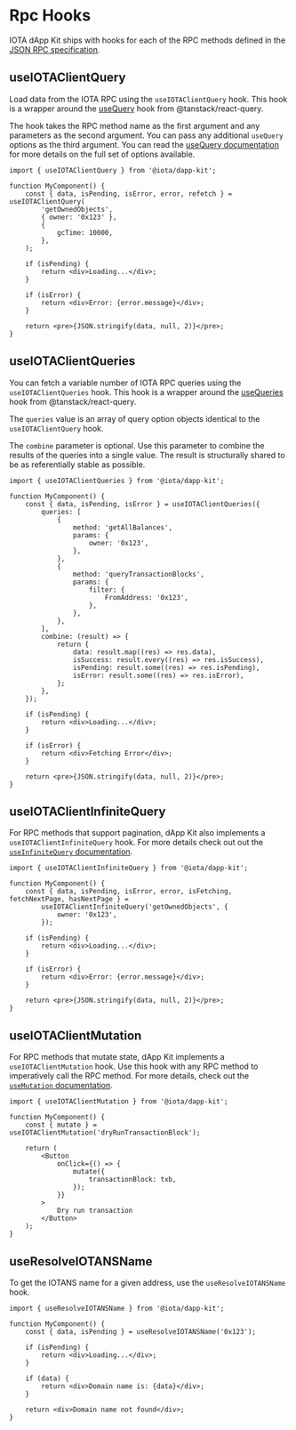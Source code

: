 # Rpc Hooks

IOTA dApp Kit ships with hooks for each of the RPC methods defined in the
[JSON RPC specification](https://docs.iota.io/iota-api-ref).

## useIOTAClientQuery

Load data from the IOTA RPC using the `useIOTAClientQuery` hook. This hook is a wrapper around the
[useQuery](https://tanstack.com/query/latest/docs/react/guides/queries) hook from
@tanstack/react-query.

The hook takes the RPC method name as the first argument and any parameters as the second argument.
You can pass any additional `useQuery` options as the third argument. You can read the
[useQuery documentation](https://tanstack.com/query/latest/docs/react/guides/queries) for more
details on the full set of options available.

```tsx
import { useIOTAClientQuery } from '@iota/dapp-kit';

function MyComponent() {
	const { data, isPending, isError, error, refetch } = useIOTAClientQuery(
		'getOwnedObjects',
		{ owner: '0x123' },
		{
			gcTime: 10000,
		},
	);

	if (isPending) {
		return <div>Loading...</div>;
	}

	if (isError) {
		return <div>Error: {error.message}</div>;
	}

	return <pre>{JSON.stringify(data, null, 2)}</pre>;
}
```

## useIOTAClientQueries

You can fetch a variable number of IOTA RPC queries using the `useIOTAClientQueries` hook. This hook
is a wrapper around the
[useQueries](https://tanstack.com/query/latest/docs/react/reference/useQueries) hook from
@tanstack/react-query.

The `queries` value is an array of query option objects identical to the `useIOTAClientQuery` hook.

The `combine` parameter is optional. Use this parameter to combine the results of the queries into a
single value. The result is structurally shared to be as referentially stable as possible.

```tsx
import { useIOTAClientQueries } from '@iota/dapp-kit';

function MyComponent() {
	const { data, isPending, isError } = useIOTAClientQueries({
		queries: [
			{
				method: 'getAllBalances',
				params: {
					owner: '0x123',
				},
			},
			{
				method: 'queryTransactionBlocks',
				params: {
					filter: {
						FromAddress: '0x123',
					},
				},
			},
		],
		combine: (result) => {
			return {
				data: result.map((res) => res.data),
				isSuccess: result.every((res) => res.isSuccess),
				isPending: result.some((res) => res.isPending),
				isError: result.some((res) => res.isError),
			};
		},
	});

	if (isPending) {
		return <div>Loading...</div>;
	}

	if (isError) {
		return <div>Fetching Error</div>;
	}

	return <pre>{JSON.stringify(data, null, 2)}</pre>;
}
```

## useIOTAClientInfiniteQuery

For RPC methods that support pagination, dApp Kit also implements a `useIOTAClientInfiniteQuery`
hook. For more details check out out the
[`useInfiniteQuery` documentation](https://tanstack.com/query/latest/docs/react/guides/infinite-queries).

```tsx
import { useIOTAClientInfiniteQuery } from '@iota/dapp-kit';

function MyComponent() {
	const { data, isPending, isError, error, isFetching, fetchNextPage, hasNextPage } =
		useIOTAClientInfiniteQuery('getOwnedObjects', {
			owner: '0x123',
		});

	if (isPending) {
		return <div>Loading...</div>;
	}

	if (isError) {
		return <div>Error: {error.message}</div>;
	}

	return <pre>{JSON.stringify(data, null, 2)}</pre>;
}
```

## useIOTAClientMutation

For RPC methods that mutate state, dApp Kit implements a `useIOTAClientMutation` hook. Use this hook
with any RPC method to imperatively call the RPC method. For more details, check out the
[`useMutation` documentation](https://tanstack.com/query/latest/docs/react/guides/mutations).

```tsx
import { useIOTAClientMutation } from '@iota/dapp-kit';

function MyComponent() {
	const { mutate } = useIOTAClientMutation('dryRunTransactionBlock');

	return (
		<Button
			onClick={() => {
				mutate({
					transactionBlock: txb,
				});
			}}
		>
			Dry run transaction
		</Button>
	);
}
```

## useResolveIOTANSName

To get the IOTANS name for a given address, use the `useResolveIOTANSName` hook.

```tsx
import { useResolveIOTANSName } from '@iota/dapp-kit';

function MyComponent() {
	const { data, isPending } = useResolveIOTANSName('0x123');

	if (isPending) {
		return <div>Loading...</div>;
	}

	if (data) {
		return <div>Domain name is: {data}</div>;
	}

	return <div>Domain name not found</div>;
}
```
